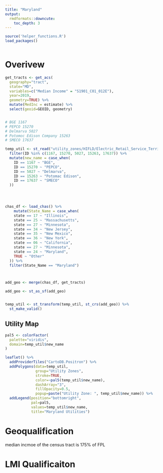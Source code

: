 ```yaml
---
title: "Maryland"
output: 
  rmdformats::downcute:
    toc_depth: 3
---
```




```r

source('helper_functions.R')
load_packages()



```


# Overivew





```r




get_tracts <- get_acs(
  geography="tract", 
  state="MD",
  variables=c("Median Income" = "S1901_C01_012E"),
  year=2019, 
  geometry=TRUE) %>%
  mutate(MedInc = estimate) %>%
  select(geoid=GEOID, geometry)


# BGE 1167
# PEPCO 15270
# Delmarva 5027
# Potomoc Edison Company 15263
# SMECO 17637

temp_util <- st_read("utility_zones/HIFLD/Electric_Retail_Service_Territories (1)/Electric_Retail_Service_Territories.shp") %>%
  filter(ID %in% c(1167, 15270, 5027, 15263, 17637)) %>%
  mutate(new_name = case_when(
    ID == 1167 ~ "BGE",
    ID == 15270 ~ "PEPCO", 
    ID == 5027 ~ "Delmarva",
    ID == 15263 ~ "Potomac Edison",
    ID == 17637 ~ "SMECO"
  ))





```






```r
chas_df <- load_chas() %>%
    mutate(State_Name = case_when(
    state == 17 ~ "Illinois",
    state == 25 ~ "Massachusetts",  
    state == 27 ~ "Minnesota",  
    state == 34 ~ "New Jersey",
    state == 35 ~ "New Mexico",  
    state == 36 ~ "New York",
    state == 06 ~ "California",
    state == 27 ~ "Minnesota",
    state == 24 ~ "Maryland",
    TRUE ~ "Other"
  )) %>%
  filter(State_Name == "Maryland") 



add_geo <- merge(chas_df, get_tracts) 

add_geo <- st_as_sf(add_geo)


temp_util <- st_transform(temp_util, st_crs(add_geo)) %>%
  st_make_valid()
```



## Utility Map

```r

pal5 <- colorFactor(
  palette="viridis",
  domain=temp_util$new_name
)

leaflet() %>%
  addProviderTiles("CartoDB.Positron") %>%
  addPolygons(data=temp_util,
              group="Utility Zones",
              stroke=TRUE,
              color=~pal5(temp_util$new_name),
              dashArray="3",
              fillOpacity=0.5,
              popup=paste("Utility Zone: ", temp_util$new_name)) %>%
  addLegend(position="bottomright",
            pal=pal5,
            values=temp_util$new_name,
            title="Maryland Utilities")
```

# Geoqualification

median incmoe of the census tract is 175% of FPL


# LMI Qualificaiton











